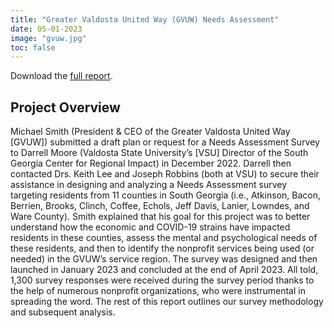 ```yaml
---
title: "Greater Valdosta United Way (GVUW) Needs Assessment"
date: 05-01-2023 
image: "gvuw.jpg"
toc: false
---
```


Download the [full report](gvuw.pdf).

## Project Overview

Michael Smith (President & CEO of the Greater Valdosta United Way [GVUW]) submitted a draft plan or request for a Needs Assessment Survey to Darrell Moore (Valdosta State University’s [VSU] Director of the South Georgia Center for Regional Impact) in December 2022. Darrell then contacted Drs. Keith Lee and Joseph Robbins (both at VSU) to secure their assistance in designing and analyzing a Needs Assessment survey targeting residents from 11 counties in South Georgia (i.e., Atkinson, Bacon, Berrien, Brooks, Clinch, Coffee, Echols, Jeff Davis, Lanier, Lowndes, and Ware County). Smith explained that his goal for this project was to better understand how the economic and COVID-19 strains have impacted residents in these counties, assess the mental and psychological needs of these residents, and then to identify the nonprofit services being used (or needed) in the GVUW’s service region. The survey was designed and then launched in January 2023 and concluded at the end of April 2023. All told, 1,300 survey responses were received during the survey period thanks to the help of numerous nonprofit organizations, who were instrumental in spreading the word. The rest of this report outlines our survey methodology and subsequent analysis.